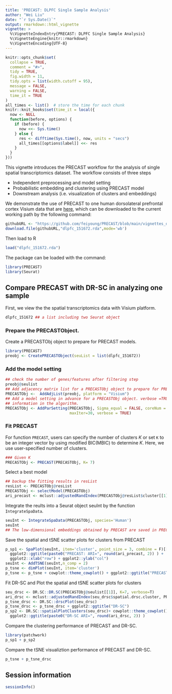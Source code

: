 ```yaml
---
title: 'PRECAST: DLPFC Single Sample Analysis'
author: "Wei Liu"
date: "`r Sys.Date()`"
output: rmarkdown::html_vignette
vignette: >
  %\VignetteIndexEntry{PRECAST: DLPFC Single Sample Analysis}
  %\VignetteEngine{knitr::rmarkdown}
  %\VignetteEncoding{UTF-8}
---
```

  
```r
knitr::opts_chunk$set(
  collapse = TRUE,
  comment = "#>",
  tidy = TRUE,
  fig.width = 11,
  tidy.opts = list(width.cutoff = 95),
  message = FALSE,
  warning = FALSE,
  time_it = TRUE
)
all_times <- list()  # store the time for each chunk
knitr::knit_hooks$set(time_it = local({
  now <- NULL
  function(before, options) {
    if (before) {
      now <<- Sys.time()
    } else {
      res <- difftime(Sys.time(), now, units = "secs")
      all_times[[options$label]] <<- res
    }
  }
}))
```
This vignette introduces the PRECAST workflow for the analysis of single spatial transcriptomics dataset. The workflow consists of three steps

* Independent preprocessing and model setting
* Probabilistic embedding and clustering  using PRECAST model
* Downstream analysis (i.e. visualization of clusters and embeddings)

We demonstrate the use of PRECAST to one human dorsolateral prefrontal cortex Visium data that are [here](https://github.com/feiyoung/PRECAST/tree/main/vignettes_data), which can be downloaded to the current working path by the following command:
```r
githubURL <- "https://github.com/feiyoung/PRECAST/blob/main/vignettes_data/dlpfc_151672.rda?raw=true"
download.file(githubURL,"dlpfc_151672.rda",mode='wb')

```

Then load to R 
```r
load("dlpfc_151672.rda")
```


The package can be loaded with the command:
```r
library(PRECAST)
library(Seurat)
```


## Compare PRECAST with DR-SC in analyzing one sample
First, we view the the spatial transcriptomics data with Visium platform.
```r
dlpfc_151672 ## a list including two Seurat object
```

### Prepare the PRECASTObject.

Create a PRECASTObj object to prepare for PRECAST models.
```r
library(PRECAST)
preobj <- CreatePRECASTObject(seuList = list(dlpfc_151672))
```
### Add the model setting
```r
## check the number of genes/features after filtering step
preobj@seulist
## Add adjacency matrix list for a PRECASTObj object to prepare for PRECAST model fitting.
PRECASTObj <-  AddAdjList(preobj, platform = "Visium")
## Add a model setting in advance for a PRECASTObj object. verbose =TRUE helps outputing the
## information in the algorithm.
PRECASTObj <- AddParSetting(PRECASTObj, Sigma_equal = FALSE, coreNum = 1,
                            maxIter=30, verbose = TRUE)

```


### Fit PRECAST 
For function `PRECAST`, users can specify the number of clusters $K$ or set `K` to be an integer vector by using modified BIC(MBIC) to determine $K$. Here, we use user-specified number of clusters. 
```r
### Given K
PRECASTObj <- PRECAST(PRECASTObj, K= 7)
```

Select a best model 
```r
## backup the fitting results in resList
resList <- PRECASTObj@resList
PRECASTObj <- selectModel(PRECASTObj)
ari_precast <- mclust::adjustedRandIndex(PRECASTObj@resList$cluster[[1]], PRECASTObj@seulist[[1]]$layer_guess_reordered)
```

Integrate the reults into a Seurat object seuInt by the function `IntegrateSpaData`.
```r
seuInt <- IntegrateSpaData(PRECASTObj, species='Human')
seuInt 
## The low-dimensional embeddings obtained by PRECAST are saved in PRECAST reduction slot.
```
Save the spatial and tSNE scatter plots for clusters  from PRECAST
```r
p_sp1 <- SpaPlot(seuInt, item='cluster', point_size = 3, combine = F)[[1]] + cowplot::theme_cowplot() + 
  ggplot2::ggtitle(paste0("PRECAST: ARI=", round(ari_precast, 2)) ) +
  ggplot2::xlab("row") + ggplot2::ylab("col")
seuInt <- AddTSNE(seuInt,n_comp = 2)
p_tsne <- dimPlot(seuInt, item='cluster')
p_tsne <- p_tsne + cowplot::theme_cowplot() + ggplot2::ggtitle("PRECAST")
```



Fit DR-SC and Plot the spatial and tSNE scatter plots for clusters 
```r
seu_drsc <- DR.SC::DR.SC(PRECASTObj@seulist[[1]], K=7, verbose=T)
ari_drsc <- mclust::adjustedRandIndex(seu_drsc$spatial.drsc.cluster, PRECASTObj@seulist[[1]]$layer_guess_reordered)
p_tsne_drsc <- DR.SC::drscPlot(seu_drsc)
p_tsne_drsc <- p_tsne_drsc + ggplot2::ggtitle("DR-SC")
p_sp2 <- DR.SC::spatialPlotClusters(seu_drsc)+ cowplot::theme_cowplot()  + 
  ggplot2::ggtitle(paste0("DR-SC ARI=", round(ari_drsc, 2)) ) 
```

Compare the clustering performance of PRECAST and DR-SC.

```r
library(patchwork)
p_sp1 + p_sp2

```


Compare the tSNE visualiztion performance of PRECAST and DR-SC.
```r
p_tsne + p_tsne_drsc
```

## Session information
```r
sessionInfo()
```